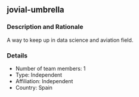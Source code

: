 ## jovial-umbrella

### Description and Rationale
A way to keep up in data science and aviation field.

### Details

* Number of team members: 1
* Type: Independent
* Affiliation: Independent
* Country: Spain

